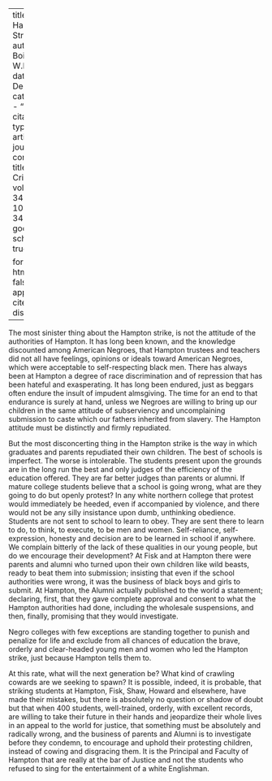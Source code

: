 
---
title: 'The Hampton Strike'
author: Du Bois, W.E.B.
date: Dec. 1927
categories: 
  - ""
citation: 
  type: article-journal
  container-title: The Crisis
  volume: 34
  issue: 10
  page: 347-348
google-scholar: true

format:
  html:
    toc: false
    appendix-cite-as: display
---


The most sinister thing about the Hampton strike, is not the attitude of the authorities of Hampton. It has long been known, and the knowledge discounted among American Negroes, that Hampton trustees and teachers did not all have feelings, opinions or ideals toward American Negroes, which were acceptable to self-respecting black men. There has always been at Hampton a degree of race discrimination and of repression that has been hateful and exasperating. It has long been endured, just as beggars often endure the insult of impudent almsgiving. The time for an end to that endurance is surely at hand, unless we Negroes are willing to bring up our children in the same attitude of subserviency and uncomplaining submission to caste which our fathers inherited from slavery. The Hampton attitude must be distinctly and firmly repudiated. 

But the most disconcerting thing in the Hampton strike is the way in which graduates and parents repudiated their own children. The best of schools is imperfect. The worse is intolerable. The students present upon the grounds are in the long run the best and only judges of the efficiency of the education offered. They are far better judges than parents or alumni. If mature college students believe that a school is going wrong, what are they going to do but openly protest? In any white northern college that protest would immediately be heeded, even if accompanied by violence, and there would not be any silly insistance upon dumb, unthinking obedience. Students are not sent to school to learn to obey. They are sent there to learn to do, to think, to execute, to be men and women. Self-reliance, self-expression, honesty and decision are to be learned in school if anywhere. We complain bitterly of the lack of these qualities in our young people, but do we encourage their development? At Fisk and at Hampton there were parents and alumni who turned upon their own children like wild beasts, ready to beat them into submission; insisting that even if the school authorities were wrong, it was the business of black boys and girls to submit. At Hampton, the Alumni actually published to the world a statement; declaring, first, that they gave complete approval and consent to what the Hampton authorities had done, including the wholesale suspensions, and then, finally, promising that they would investigate. 

Negro colleges with few exceptions are standing together to punish and penalize for life and exclude from all chances of education the brave, orderly and clear-headed young men and women who led the Hampton strike, just because Hampton tells them to. 

At this rate, what will the next generation be? What kind of crawling cowards are we seeking to spawn? It is possible, indeed, it is probable, that striking students at Hampton, Fisk, Shaw, Howard and elsewhere, have made their mistakes, but there is absolutely no question or shadow of doubt but that when 400 students, well-trained, orderly, with excellent records, are willing to take their future in their hands and jeopardize their whole lives in an appeal to the world for justice, that something must be absolutely and radically wrong, and the business of parents and Alumni is to investigate before they condemn, to encourage and uphold their protesting children, instead of cowing and disgracing them. It is the Principal and Faculty of Hampton that are really at the bar of Justice and not the students who refused to sing for the entertainment of a white Englishman. 

